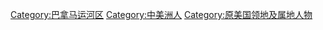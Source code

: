 [[Category:巴拿马运河区|Category:巴拿马运河区]]
[[Category:中美洲人|Category:中美洲人]]
[[Category:原美国领地及属地人物|Category:原美国领地及属地人物]]